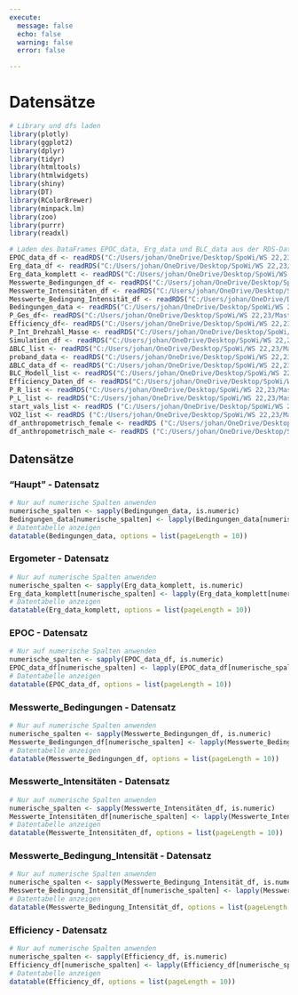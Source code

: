 ```yaml
---
execute:
  message: false
  echo: false
  warning: false
  error: false

---
```



# Datensätze


```r
# Library und dfs laden
library(plotly)
library(ggplot2)
library(dplyr)
library(tidyr)
library(htmltools)
library(htmlwidgets)
library(shiny)
library(DT)
library(RColorBrewer)
library(minpack.lm)
library(zoo)
library(purrr)
library(readxl)

# Laden des DataFrames EPOC_data, Erg_data und BLC_data aus der RDS-Datei
EPOC_data_df <- readRDS("C:/Users/johan/OneDrive/Desktop/SpoWi/WS 22,23/Masterarbeit - Wirkungsgrad/Daten/Probanden_Energieberechnung/xlsm/EPOC_data_df.rds")
Erg_data_df <- readRDS("C:/Users/johan/OneDrive/Desktop/SpoWi/WS 22,23/Masterarbeit - Wirkungsgrad/Daten/Probanden_Energieberechnung/xlsm/Erg_data_df.rds")
Erg_data_komplett <- readRDS("C:/Users/johan/OneDrive/Desktop/SpoWi/WS 22,23/Masterarbeit - Wirkungsgrad/Daten/Probanden_Energieberechnung/xlsm/Erg_data_komplett.rds")
Messwerte_Bedingungen_df <- readRDS("C:/Users/johan/OneDrive/Desktop/SpoWi/WS 22,23/Masterarbeit - Wirkungsgrad/Daten/Probanden_Energieberechnung/xlsm/Messwerte_Bedingungen_df.rds")
Messwerte_Intensitäten_df <- readRDS("C:/Users/johan/OneDrive/Desktop/SpoWi/WS 22,23/Masterarbeit - Wirkungsgrad/Daten/Probanden_Energieberechnung/xlsm/Messwerte_Intensitäten_df.rds")
Messwerte_Bedingung_Intensität_df <- readRDS("C:/Users/johan/OneDrive/Desktop/SpoWi/WS 22,23/Masterarbeit - Wirkungsgrad/Daten/Probanden_Energieberechnung/xlsm/Messwerte_Bedingung_Intensität_df.rds")
Bedingungen_data <- readRDS("C:/Users/johan/OneDrive/Desktop/SpoWi/WS 22,23/Masterarbeit - Wirkungsgrad/Daten/Probanden_Energieberechnung/xlsm/Bedingungen_data.rds")
P_Ges_df<- readRDS("C:/Users/johan/OneDrive/Desktop/SpoWi/WS 22,23/Masterarbeit - Wirkungsgrad/Daten/Probanden_Energieberechnung/xlsm/Efficiency_Daten_df.rds")
Efficiency_df<- readRDS("C:/Users/johan/OneDrive/Desktop/SpoWi/WS 22,23/Masterarbeit - Wirkungsgrad/Daten/Probanden_Energieberechnung/xlsm/Efficiency_Daten_df.rds")
P_Int_Drehzahl_Masse <- readRDS("C:/Users/johan/OneDrive/Desktop/SpoWi/WS 22,23/Masterarbeit - Wirkungsgrad/Daten/Probanden_Energieberechnung/xlsm/P_Int_Drehzahl_Masse.rds")
Simulation_df <- readRDS("C:/Users/johan/OneDrive/Desktop/SpoWi/WS 22,23/Masterarbeit - Wirkungsgrad/Daten/Probanden_Energieberechnung/xlsm/Simulation_df.rds")
ΔBLC_list <- readRDS("C:/Users/johan/OneDrive/Desktop/SpoWi/WS 22,23/Masterarbeit - Wirkungsgrad/Daten/Probanden_Energieberechnung/xlsm/BLC_list.rds")
proband_data <- readRDS("C:/Users/johan/OneDrive/Desktop/SpoWi/WS 22,23/Masterarbeit - Wirkungsgrad/Daten/Probanden_Energieberechnung/xlsm/proband_data.rds")
ΔBLC_data_df <- readRDS("C:/Users/johan/OneDrive/Desktop/SpoWi/WS 22,23/Masterarbeit - Wirkungsgrad/Daten/Probanden_Energieberechnung/xlsm/BLC_data_df.rds")
BLC_Modell_list <- readRDS("C:/Users/johan/OneDrive/Desktop/SpoWi/WS 22,23/Masterarbeit - Wirkungsgrad/Daten/Probanden_Energieberechnung/xlsm/BLC_Modell_list.rds")
Efficiency_Daten_df <- readRDS("C:/Users/johan/OneDrive/Desktop/SpoWi/WS 22,23/Masterarbeit - Wirkungsgrad/Daten/Probanden_Energieberechnung/xlsm/Efficiency_Daten_df.rds")
P_R_list <- readRDS("C:/Users/johan/OneDrive/Desktop/SpoWi/WS 22,23/Masterarbeit - Wirkungsgrad/Daten/Probanden_Energieberechnung/xlsm/P_R_list.rds")
P_L_list <- readRDS("C:/Users/johan/OneDrive/Desktop/SpoWi/WS 22,23/Masterarbeit - Wirkungsgrad/Daten/Probanden_Energieberechnung/xlsm/P_L_list.rds")
start_vals_list <- readRDS ("C:/Users/johan/OneDrive/Desktop/SpoWi/WS 22,23/Masterarbeit - Wirkungsgrad/Daten/Probanden_Energieberechnung/xlsm/start_vals_list.rds")
VO2_list <- readRDS ("C:/Users/johan/OneDrive/Desktop/SpoWi/WS 22,23/Masterarbeit - Wirkungsgrad/Daten/Probanden_Energieberechnung/xlsm/VO2_list.rds")
df_anthropometrisch_female <- readRDS ("C:/Users/johan/OneDrive/Desktop/SpoWi/WS 22,23/Masterarbeit - Wirkungsgrad/Daten/Probanden_Energieberechnung/xlsm/df_anthropometrisch_female.rds")
df_anthropometrisch_male <- readRDS ("C:/Users/johan/OneDrive/Desktop/SpoWi/WS 22,23/Masterarbeit - Wirkungsgrad/Daten/Probanden_Energieberechnung/xlsm/df_anthropometrisch_male.rds")
```
## Datensätze {.tabset}

### "Haupt" - Datensatz

```r

# Nur auf numerische Spalten anwenden
numerische_spalten <- sapply(Bedingungen_data, is.numeric)
Bedingungen_data[numerische_spalten] <- lapply(Bedingungen_data[numerische_spalten], function(x) round(x, 2))
# Datentabelle anzeigen
datatable(Bedingungen_data, options = list(pageLength = 10))

```

### Ergometer - Datensatz

```r
# Nur auf numerische Spalten anwenden
numerische_spalten <- sapply(Erg_data_komplett, is.numeric)
Erg_data_komplett[numerische_spalten] <- lapply(Erg_data_komplett[numerische_spalten], function(x) round(x, 2))
# Datentabelle anzeigen
datatable(Erg_data_komplett, options = list(pageLength = 10))

```

### EPOC - Datensatz

```r
# Nur auf numerische Spalten anwenden
numerische_spalten <- sapply(EPOC_data_df, is.numeric)
EPOC_data_df[numerische_spalten] <- lapply(EPOC_data_df[numerische_spalten], function(x) round(x, 2))
# Datentabelle anzeigen
datatable(EPOC_data_df, options = list(pageLength = 10))

```

### Messwerte_Bedingungen - Datensatz

```r
# Nur auf numerische Spalten anwenden
numerische_spalten <- sapply(Messwerte_Bedingungen_df, is.numeric)
Messwerte_Bedingungen_df[numerische_spalten] <- lapply(Messwerte_Bedingungen_df[numerische_spalten], function(x) round(x, 2))
# Datentabelle anzeigen
datatable(Messwerte_Bedingungen_df, options = list(pageLength = 10))

```

### Messwerte_Intensitäten - Datensatz

```r
# Nur auf numerische Spalten anwenden
numerische_spalten <- sapply(Messwerte_Intensitäten_df, is.numeric)
Messwerte_Intensitäten_df[numerische_spalten] <- lapply(Messwerte_Intensitäten_df[numerische_spalten], function(x) round(x, 2))
# Datentabelle anzeigen
datatable(Messwerte_Intensitäten_df, options = list(pageLength = 10))

```

### Messwerte_Bedingung_Intensität - Datensatz

```r
# Nur auf numerische Spalten anwenden
numerische_spalten <- sapply(Messwerte_Bedingung_Intensität_df, is.numeric)
Messwerte_Bedingung_Intensität_df[numerische_spalten] <- lapply(Messwerte_Bedingung_Intensität_df[numerische_spalten], function(x) round(x, 2))
# Datentabelle anzeigen
datatable(Messwerte_Bedingung_Intensität_df, options = list(pageLength = 10))

```

### Efficiency - Datensatz

```r
# Nur auf numerische Spalten anwenden
numerische_spalten <- sapply(Efficiency_df, is.numeric)
Efficiency_df[numerische_spalten] <- lapply(Efficiency_df[numerische_spalten], function(x) round(x, 2))
# Datentabelle anzeigen
datatable(Efficiency_df, options = list(pageLength = 10))

```


